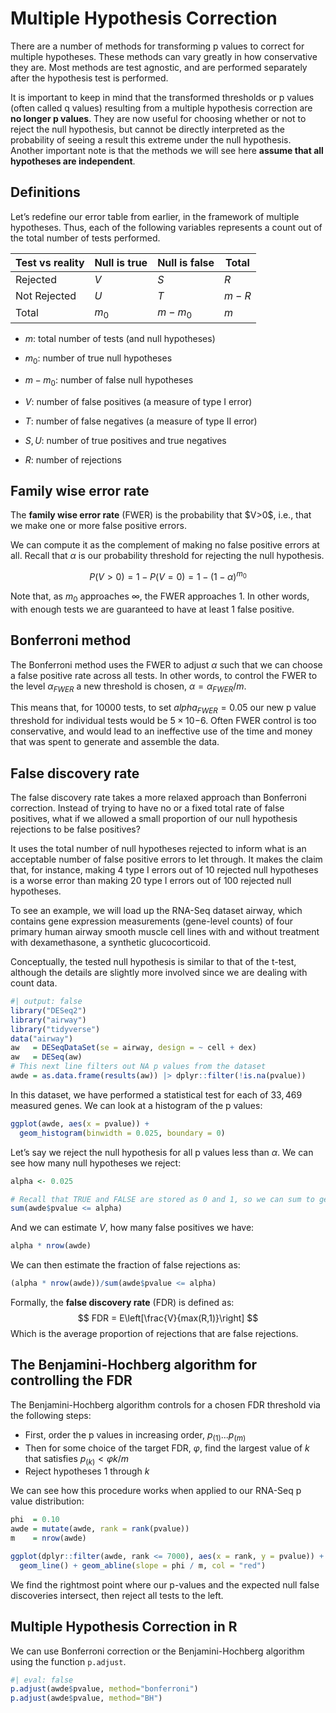 # Multiple Hypothesis Correction

There are a number of methods for transforming p values to correct for multiple hypotheses. These methods can vary greatly in how conservative they are. Most methods are test agnostic, and are performed separately after the hypothesis test is performed.

It is important to keep in mind that the transformed thresholds or p values (often called q values) resulting from a multiple hypothesis correction are **no longer p values**. They are now useful for choosing whether or not to reject the null hypothesis, but cannot be directly interpreted as the probability of seeing a result this extreme under the null hypothesis. Another important note is that the methods we will see here **assume that all hypotheses are independent**.

## Definitions

Let's redefine our error table from earlier, in the framework of multiple hypotheses. Thus, each of the following variables represents a count out of the total number of tests performed.

| Test vs reality | Null is true | Null is false | Total   |
|-----------------|--------------|---------------|---------|
| Rejected        | $V$          | $S$           | $R$     |
| Not Rejected    | $U$          | $T$           | $m - R$ |
| Total           | $m_0$        | $m-m_0$       | $m$     |

-   $m$: total number of tests (and null hypotheses)

-   $m_0$: number of true null hypotheses

-   $m - m_0$: number of false null hypotheses

-   $V$: number of false positives (a measure of type I error)

-   $T$: number of false negatives (a measure of type II error)

-   $S, U$: number of true positives and true negatives

-   $R$: number of rejections

## Family wise error rate

The **family wise error rate** (FWER) is the probability that \$V\>0\$, i.e., that we make one or more false positive errors.

We can compute it as the complement of making no false positive errors at all. Recall that $\alpha$ is our probability threshold for rejecting the null hypothesis.

$$
P(V>0) = 1 - P(V=0) = 1 - (1-\alpha)^{m_0}
$$

Note that, as $m_0$ approaches $\infty$, the FWER approaches 1. In other words, with enough tests we are guaranteed to have at least 1 false positive.

## Bonferroni method

The Bonferroni method uses the FWER to adjust $\alpha$ such that we can choose a false positive rate across all tests. In other words, to control the FWER to the level $\alpha_{FWER}$ a new threshold is chosen, $\alpha = \alpha_{FWER}/m$.

This means that, for $10000$ tests, to set $alpha_{FWER} = 0.05$ our new p value threshold for individual tests would be $5 \times 10{-6}$. Often FWER control is too conservative, and would lead to an ineffective use of the time and money that was spent to generate and assemble the data.

## False discovery rate

The false discovery rate takes a more relaxed approach than Bonferroni correction. Instead of trying to have no or a fixed total rate of false positives, what if we allowed a small proportion of our null hypothesis rejections to be false positives?

It uses the total number of null hypotheses rejected to inform what is an acceptable number of false positive errors to let through. It makes the claim that, for instance, making $4$ type I errors out of $10$ rejected null hypotheses is a worse error than making $20$ type I errors out of $100$ rejected null hypotheses.

To see an example, we will load up the RNA-Seq dataset airway, which contains gene expression measurements (gene-level counts) of four primary human airway smooth muscle cell lines with and without treatment with dexamethasone, a synthetic glucocorticoid.

Conceptually, the tested null hypothesis is similar to that of the t-test, although the details are slightly more involved since we are dealing with count data.

```r
#| output: false
library("DESeq2")
library("airway")
library("tidyverse")
data("airway")
aw   = DESeqDataSet(se = airway, design = ~ cell + dex)
aw   = DESeq(aw)
# This next line filters out NA p values from the dataset
awde = as.data.frame(results(aw)) |> dplyr::filter(!is.na(pvalue))
```

In this dataset, we have performed a statistical test for each of $33,469$ measured genes. We can look at a histogram of the p values:

```r
ggplot(awde, aes(x = pvalue)) +
  geom_histogram(binwidth = 0.025, boundary = 0)
```

Let's say we reject the null hypothesis for all p values less than $\alpha$. We can see how many null hypotheses we reject:

```r
alpha <- 0.025

# Recall that TRUE and FALSE are stored as 0 and 1, so we can sum to get a count
sum(awde$pvalue <= alpha)
```

And we can estimate $V$, how many false positives we have:

```r
alpha * nrow(awde)
```

We can then estimate the fraction of false rejections as:

```r
(alpha * nrow(awde))/sum(awde$pvalue <= alpha)
```

Formally, the **false discovery rate** (FDR) is defined as: $$
FDR = E\left[\frac{V}{max(R,1)}\right]
$$ Which is the average proportion of rejections that are false rejections.

## The Benjamini-Hochberg algorithm for controlling the FDR

The Benjamini-Hochberg algorithm controls for a chosen FDR threshold via the following steps:

-   First, order the p values in increasing order, $p_{(1)}...p_{(m)}$
-   Then for some choice of the target FDR, $\varphi$, find the largest value of $k$ that satisfies $p_{(k)} < \varphi k/m$
-   Reject hypotheses $1$ through $k$

We can see how this procedure works when applied to our RNA-Seq p value distribution:

```r
phi  = 0.10
awde = mutate(awde, rank = rank(pvalue))
m    = nrow(awde)

ggplot(dplyr::filter(awde, rank <= 7000), aes(x = rank, y = pvalue)) +
  geom_line() + geom_abline(slope = phi / m, col = "red")
```

We find the rightmost point where our p-values and the expected null false discoveries intersect, then reject all tests to the left.

## Multiple Hypothesis Correction in R

We can use Bonferroni correction or the Benjamini-Hochberg algorithm using the function `p.adjust`.

```r
#| eval: false
p.adjust(awde$pvalue, method="bonferroni")
p.adjust(awde$pvalue, method="BH")
```
